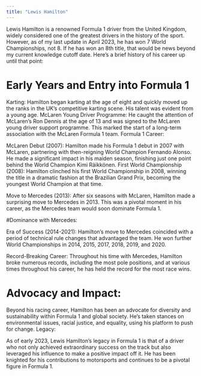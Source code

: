 ```yaml
---
title: "Lewis Hamilton"
---
```


Lewis Hamilton is a renowned Formula 1 driver from the United Kingdom, widely considered one of the greatest drivers in the history of the sport. However, as of my last update in April 2023, he has won 7 World Championships, not 8. If he has won an 8th title, that would be news beyond my current knowledge cutoff date. Here's a brief history of his career up until that point:

# Early Years and Entry into Formula 1

Karting: Hamilton began karting at the age of eight and quickly moved up the ranks in the UK's competitive karting scene. His talent was evident from a young age. McLaren Young Driver Programme: He caught the attention of McLaren's Ron Dennis at the age of 13 and was signed to the McLaren young driver support programme. This marked the start of a long-term association with the McLaren Formula 1 team. Formula 1 Career:

McLaren Debut (2007): Hamilton made his Formula 1 debut in 2007 with McLaren, partnering with then-reigning World Champion Fernando Alonso. He made a significant impact in his maiden season, finishing just one point behind the World Champion Kimi Räikkönen. First World Championship (2008): Hamilton clinched his first World Championship in 2008, winning the title in a dramatic fashion at the Brazilian Grand Prix, becoming the youngest World Champion at that time.

Move to Mercedes (2013): After six seasons with McLaren, Hamilton made a surprising move to Mercedes in 2013. This was a pivotal moment in his career, as the Mercedes team would soon dominate Formula 1.

#Dominance with Mercedes:

Era of Success (2014-2021): Hamilton's move to Mercedes coincided with a period of technical rule changes that advantaged the team. He won further World Championships in 2014, 2015, 2017, 2018, 2019, and 2020.

Record-Breaking Career: Throughout his time with Mercedes, Hamilton broke numerous records, including the most pole positions, and at various times throughout his career, he has held the record for the most race wins.

# Advocacy and Impact:

Beyond his racing career, Hamilton has been an advocate for diversity and sustainability within Formula 1 and global society. He's taken stances on environmental issues, racial justice, and equality, using his platform to push for change. Legacy:

As of early 2023, Lewis Hamilton's legacy in Formula 1 is that of a driver who not only achieved extraordinary success on the track but also leveraged his influence to make a positive impact off it. He has been knighted for his contributions to motorsports and continues to be a pivotal figure in Formula 1.
